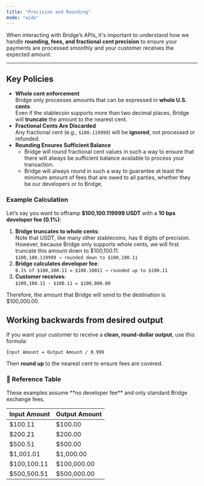 ```yaml
---
title: "Precision and Rounding"
mode: "wide"
---
```


When interacting with Bridge’s APIs, it's important to understand how we handle **rounding, fees, and fractional cent precision** to ensure your payments are processed smoothly and your customer receives the expected amount.

---

## Key Policies

- **Whole cent enforcement**\
  Bridge only processes amounts that can be expressed in **whole U.S. cents**.\
  Even if the stablecoin supports more than two decimal places, Bridge will **truncate** the amount to the nearest cent.
- **Fractional Cents Are Discarded**\
  Any fractional cent (e.g., `$100.119999`) will be **ignored**, not processed or refunded.
- **Rounding Ensures Sufficient Balance**
  - Bridge will round fractional cent values in such a way to ensure that there will always be sufficient balance available to process your transaction.
  - Bridge will always round in such a way to guarantee at least the minimum amount of fees that are owed to all parties, whether they be our developers or to Bridge.

### Example Calculation

Let’s say you want to offramp **\$100,100.119999 USDT** with a **10 bps developer fee (0.1%)**:

1. **Bridge truncates to whole cents**:\
   Note that USDT, like many other stablecoins, has 6 digits of precision. However, because Bridge only supports whole cents, we will first truncate this amount down to \$100,100.11.\
   `$100,100.119999 → rounded down to $100,100.11`
2. **Bridge calculates developer fee**:\
   `0.1% of $100,100.11 = $100.10011 → rounded up to $100.11`
3. **Customer receives**:\
   `$100,100.11 - $100.11 = $100,000.00`

Therefore, the amount that Bridge will send to the destination is \$100,000.00.

## Working backwards from desired output

If you want your customer to receive a **clean, round-dollar output**, use this formula:

`Input Amount = Output Amount / 0.999 `

Then **round up** to the nearest cent to ensure fees are covered.

### 📐 Reference Table

<Note>
  These examples assume **no developer fee** and only standard Bridge exchange fees.
</Note>

| **Input Amount** | **Output Amount** |
| :--------------- | :---------------- |
| \$100.11         | \$100.00          |
| \$200.21         | \$200.00          |
| \$500.51         | \$500.00          |
| \$1,001.01       | \$1,000.00        |
| \$100,100.11     | \$100,000.00      |
| \$500,500.51     | \$500,000.00      |